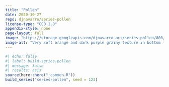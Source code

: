 ```yaml
---
title: "Pollen"
date: 2020-10-27
repo: djnavarro/series-pollen
license-type: "CC0 1.0"
appendix-style: none
page-layout: full
image: "https://storage.googleapis.com/djnavarro-art/series-pollen/800/pollen_02_10_1.jpg"
image-alt: "Very soft orange and dark purple grainy texture in bottom left, against a lighter purple background"
---
```

   
::: {.grid}
  
```r
#| echo: false
#| label: build-series-pollen
#| message: false
#| results: asis
source(here::here("_common.R"))
build_series("series-pollen", seed = 123)
```
   
:::
   

